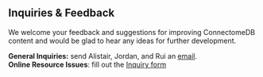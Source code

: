 ## Inquiries & Feedback

We welcome your feedback and suggestions for improving ConnectomeDB content and would be glad to hear any ideas for further development.\

**General Inquiries:** send Alistair, Jordan, and Rui an [email](mailto:alistair.forrest@gmail.com; jordanr@yokohama-cu.ac.jp; rui.hou@research.uwa.edu.au).\
**Online Resource Issues**: fill out the [Inquiry form](https://forms.gle/m7k5vygRPdTRdaTh6){target="_blank"} 


